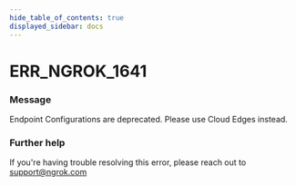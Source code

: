 ```yaml
---
hide_table_of_contents: true
displayed_sidebar: docs
---
```



# ERR_NGROK_1641

### Message

Endpoint Configurations are deprecated. Please use Cloud Edges instead.

<ErrorDetails error="err_ngrok_1641" />

### Further help

If you're having trouble resolving this error, please reach out to [support@ngrok.com](mailto:support@ngrok.com?subject=Help%20with%20ERR_NGROK_1641)
